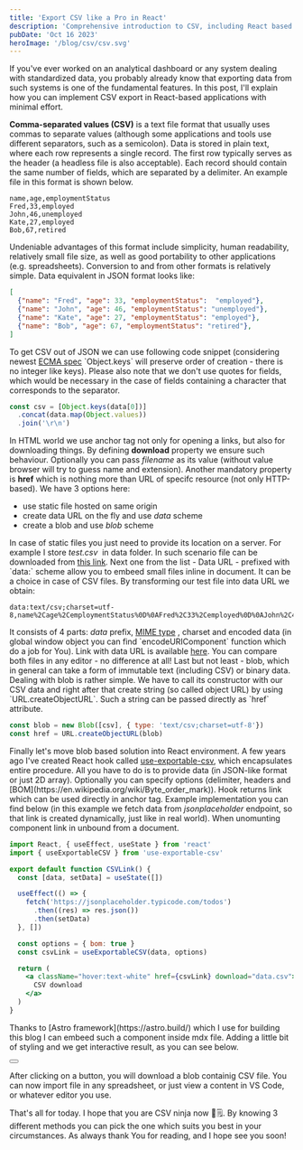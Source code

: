 ```yaml
---
title: 'Export CSV like a Pro in React'
description: 'Comprehensive introduction to CSV, including React based apps'
pubDate: 'Oct 16 2023'
heroImage: '/blog/csv/csv.svg'
---
```


<p class="text-justify">If you've ever worked on an analytical dashboard or any system dealing with standardized data, you probably already know that exporting 
data from such systems is one of the fundamental features. In this post, I'll explain how you can implement CSV export in React-based applications with minimal effort.</p>

<p class="text-justify"><strong>Comma-separated values (CSV)</strong> is a text file format that usually uses commas to separate values (although some applications 
and tools use different separators, such as a semicolon). Data is stored in plain text, where each row represents a single record. The first row typically serves as 
the header (a headless file is also acceptable). Each record should contain the same number of fields, which are separated by a delimiter. An example file in this 
format is shown below.</p>

```csv
name,age,employmentStatus
Fred,33,employed
John,46,unemployed
Kate,27,employed
Bob,67,retired
```

<p class="text-justify">Undeniable advantages of this format include simplicity, human readability, relatively small file size, as well as good portability to 
other applications (e.g. spreadsheets). Conversion to and from other formats is relatively simple. Data equivalent in JSON format looks like:</p>

```json
[
  {"name": "Fred", "age": 33, "employmentStatus":  "employed"},
  {"name": "John", "age": 46, "employmentStatus": "unemployed"},
  {"name": "Kate", "age": 27, "employmentStatus": "employed"},
  {"name": "Bob", "age": 67, "employmentStatus": "retired"},
]
```

<p class="text-justify">To get CSV out of JSON we can use following code snippet (considering newest 
<a class="text-[color:var(--accent)]" href="https://developer.mozilla.org/en-US/docs/Web/JavaScript/Reference/Statements/for...in#description" target="_blank" rel="noopener noreferrer">ECMA spec</a>
`Object.keys` will preserve order of creation - there is no integer like keys). Please also note that we don't use quotes for fields, which 
would be necessary in the case of fields containing a character that corresponds to the separator.</p>


```js
const csv = [Object.keys(data[0])]
  .concat(data.map(Object.values))
  .join('\r\n')
```
<p class="text-justify">In HTML world we use anchor tag not only for opening a links, but also for downloading things. By defining <strong>download</strong> property 
we ensure such behaviour. Optionally you can pass <i>filename</i> as its value (without value browser will try to guess name and extension).
Another mandatory property is <strong>href</strong> which is nothing more than URL of specifc resource (not only HTTP-based). We have 3 options here:</p> 
<ul class="list-disc mb-1">
    <li>use static file hosted on same origin</li>
    <li>create data URL on the fly and use <i>data</i> scheme</li>
    <li>create a blob and use <i>blob</i> scheme</li>
</ul>

<p class="text-justify">In case of static files you just need to provide its location on a server. For example I store <i>test.csv</i>&nbsp; in data folder. In such 
scenario file can be downloaded from  <a download="test.csv" class="text-blue-400 hover:text-blue-700" href="/data/test.csv">this link</a>. Next one from the 
list - Data URL - prefixed with `data:` scheme allow you to embeed small files inline in document. It can be a choice in case of CSV files. By transforming our test 
file into data URL we obtain:</p>

 
```textplain
data:text/csv;charset=utf-8,name%2Cage%2CemploymentStatus%0D%0AFred%2C33%2Cemployed%0D%0AJohn%2C46%2Cunemployed%0D%0AKate%2C27%2Cemployed%0D%0ABob%2C67%2Cretired
```

<p class="text-justify"> It consists of 4 parts: <i>data</i> prefix, <a class="text-[color:var(--accent)]" target="_blank" href="https://developer.mozilla.org/en-US/docs/Web/HTTP/Basics_of_HTTP/MIME_types" target="_blank">MIME type</a> 
, charset and encoded data (in global window object you can find `encodeURIComponent` function which do a job for You). Link with data URL is available 
<a class="text-blue-400 hover:text-blue-700" href="data:text/csv;charset=utf-8,name%2Cage%2CemploymentStatus%0D%0AFred%2C33%2Cemployed%0D%0AJohn%2C46%2Cunemployed%0D%0AKate%2C27%2Cemployed%0D%0ABob%2C67%2Cretired" download="test.csv">here</a>.
You can compare both files in any editor - no difference at all! Last but not least - blob, which in general can take a form of immutable text (including CSV) 
or binary data. Dealing with blob is rather simple. We have to call its constructor with our CSV data and right after that create string (so called object URL) by using 
`URL.createObjectURL`. Such a string can be passed directly as `href` attribute.</p>

```js
const blob = new Blob([csv], { type: 'text/csv;charset=utf-8'})
const href = URL.createObjectURL(blob)
```

<p class="text-justify">Finally let's move blob based solution into React environment. A few years ago I've created React hook called 
<a class="text-[color:var(--accent)]" href="https://www.npmjs.com/package/use-exportable-csv" target="_blank">use-exportable-csv</a>, which encapsulates entire procedure. 
All you have to do is to provide data (in JSON-like format or just 2D array). Optionally  you can specify options (delimiter, headers and [BOM](https://en.wikipedia.org/wiki/Byte_order_mark)). 
Hook returns link which can be used directly in anchor tag. Example implementation you can find below  (in this example we fetch data from <i>jsonplaceholder</i> endpoint,
so that link is created dynamically, just like in real world). When unomunting component link in unbound from a document.</p>

```jsx
import React, { useEffect, useState } from 'react'
import { useExportableCSV } from 'use-exportable-csv'

export default function CSVLink() {
  const [data, setData] = useState([])

  useEffect(() => {
    fetch('https://jsonplaceholder.typicode.com/todos')
      .then((res) => res.json())
      .then(setData)
  }, [])

  const options = { bom: true }
  const csvLink = useExportableCSV(data, options)

  return (
    <a className="hover:text-white" href={csvLink} download="data.csv">
      CSV download
    </a>
  )
}
```

<p class="text-justify">Thanks to [Astro framework](https://astro.build/) which I use for building this blog I can embeed such a component inside mdx file. Adding a little
bit of styling and we get interactive result, as you can see below.</p>


<div class="flex justify-center my-4">
    <button className="p-2 bg-lime-500 rounded-md text-white hover:scale-110 ease-in-out duration-300 hover:bg-lime-400">
        <ExportCSV client:visible client:only="react" />
    </button>
</div>


<p class="text-justify">After clicking on a button, you will download a blob containig CSV file. You can now import file in any spreadsheet, or just view a content in VS Code, or whatever editor you use.</p>


<p class="text-justify">That's all for today. I hope that you are CSV ninja now 🥷🗒️. By knowing 3 different methods you can pick the one which suits you best in your circumstances.
As always thank You for reading, and I hope see you soon!</p>